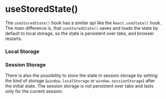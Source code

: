 
<Meta title="Docs/Hooks/useStoredState" />

# useStoredState()

The `useStoredState()` hook has a similar api like the `React.useState()` hook. The main difference is, that `useStoredState()` saves and loads the state by default to local storage, so the state is persistent over tabs, and browser restarts.

### Local Storage

<Canvas>
    <Story id="stories-hooks-usestoredstate--localstorage" />
</Canvas>

### Session Storage

There is also the possibility to store the state in session storage by setting the kind of storage (`window.localStorage` or `window.sessionStorage`) after the initial state. The session storage is not persistent over tabs and lasts only for the current session.

<Canvas>
    <Story id="stories-hooks-usestoredstate--sessionstorage" />
</Canvas>
